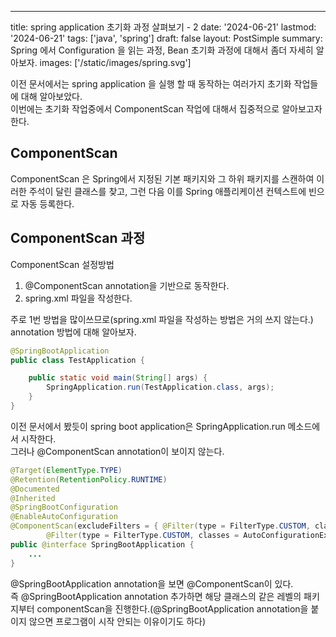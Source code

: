 ---
title: spring application 초기화 과정 살펴보기 - 2
date: '2024-06-21'
lastmod: '2024-06-21'
tags: ['java', 'spring']
draft: false
layout: PostSimple
summary: Spring 에서 Configuration 을 읽는 과정, Bean 초기화 과정에 대해서 좀더 자세히 알아보자.
images: ['/static/images/spring.svg']

이전 문서에서는 spring application 을 실행 할 때 동작하는 여러가지 초기화 작업들에 대해 알아보았다.<br/>
이번에는 초기화 작업중에서 ComponentScan 작업에 대해서 집중적으로 알아보고자 한다.<br/>

## ComponentScan
ComponentScan 은 Spring에서 지정된 기본 패키지와 그 하위 패키지를 스캔하여 이러한 주석이 달린 클래스를 찾고, 그런 다음 이를 Spring 애플리케이션 컨텍스트에 빈으로 자동 등록한다.

## ComponentScan 과정
ComponentScan 설정방법
1. @ComponentScan annotation을 기반으로 동작한다.
2. spring.xml 파일을 작성한다.

주로 1번 방법을 많이쓰므로(spring.xml 파일을 작성하는 방법은 거의 쓰지 않는다.) annotation 방법에 대해 알아보자.





```java
@SpringBootApplication
public class TestApplication {

	public static void main(String[] args) {
		SpringApplication.run(TestApplication.class, args);
	}
}
```
이전 문서에서 봤듯이 spring boot application은 SpringApplication.run 메소드에서 시작한다.<br/>
그러나 @ComponentScan annotation이 보이지 않는다.
```java
@Target(ElementType.TYPE)
@Retention(RetentionPolicy.RUNTIME)
@Documented
@Inherited
@SpringBootConfiguration
@EnableAutoConfiguration
@ComponentScan(excludeFilters = { @Filter(type = FilterType.CUSTOM, classes = TypeExcludeFilter.class),
		@Filter(type = FilterType.CUSTOM, classes = AutoConfigurationExcludeFilter.class) })
public @interface SpringBootApplication {
    ...
}
```
@SpringBootApplication annotation을 보면 @ComponentScan이 있다.<br/>
즉 @SpringBootApplication annotation 추가하면 해당 클래스의 같은 레벨의 패키지부터 componentScan을 진행한다.(@SpringBootApplication annotation을 붙이지 않으면 프로그램이 시작 안되는 이유이기도 하다)<br/>
